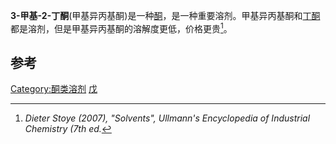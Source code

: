 {{Expand language|time=2016-04-01T04:05:52+00:00}}
{{expand|time=2016-04-01T04:05:52+00:00}}
{{chembox
| Verifiedfields = changed
| Watchedfields = changed
| verifiedrevid = 384074900
| Name = Methyl isopropyl ketone
| ImageFile = Methyl isopropyl ketone-Structural Formula V.1.svg
| ImageSize = 150px
| ImageAlt = Structural formula of methyl isopropyl ketone
| ImageFile1 = Methyl isopropyl ketone molecule ball.png
| ImageSize1 = 160
| ImageAlt1 = Ball-and-stick model of the methyl isopropyl ketone molecule
| IUPACName = 3-Methylbutan-2-one
| OtherNames = Isopropyl methyl ketone, MIPK, 2-Acetyl propane  3-Methyl-2-butanone
|Section1={{Chembox Identifiers
| CASNo_Ref = {{cascite|correct|CAS}}
| CASNo = 563-80-4
| SMILES = CC(C)C(=O)C
| EINECS = 209-264-3 
| PubChem = 11251
| ChemSpiderID_Ref = {{chemspidercite|changed|chemspider}}
| ChemSpiderID = 10777
| InChI = 1/C5H10O/c1-4(2)5(3)6/h4H,1-3H3
| InChIKey = SYBYTAAJFKOIEJ-UHFFFAOYAE
| StdInChI_Ref = {{stdinchicite|changed|chemspider}}
| StdInChI = 1S/C5H10O/c1-4(2)5(3)6/h4H,1-3H3
| StdInChIKey_Ref = {{stdinchicite|changed|chemspider}}
| StdInChIKey = SYBYTAAJFKOIEJ-UHFFFAOYSA-N
   }}
|Section2={{Chembox Properties
| Formula = C<sub>5</sub>H<sub>10</sub>O
| MolarMass = 86.13 g/mol
| Density = 0.803 g/cm³ (20 °C)
| RefractIndex = 1.389 (20 °C)
| Viscosity = 0.48 mPa·s (20 °C)
| VaporPressure = 8.6 kPa (20 °C)
| Appearance = Colorless liquid
| Odor = Acetone-like
| MeltingPtC = −92
| BoilingPtC = 92
| Solubility = 6-8.2 g/l (20 °C)
| MagSus = -58.45·10<sup>−6</sup> cm<sup>3</sup>/mol
   }}
|Section7={{Chembox Hazards
| FlashPt = {{convert|5|C|F}}
| AutoignitionPtC = 475
| PEL = none<ref name=PGCH>{{PGCH|0424}}</ref>
| IDLH = N.D.<ref name=PGCH/>
| REL = TWA 200 ppm (705 mg/m<sup>3</sup>)<ref name=PGCH/>
}}
}}
'''3-甲基-2-丁酮'''(甲基异丙基酮)是一种[[酮|酮]]，是一种重要溶剂。甲基异丙基酮和[[丁酮|丁酮]]都是溶剂，但是甲基异丙基酮的溶解度更低，价格更贵<ref><cite class="citation" id="CITEREFDieter_Stoye2007" contenteditable="false">Dieter Stoye (2007), "Solvents", ''Ullmann's Encyclopedia of Industrial Chemistry'' (7th ed.</cite></ref>。

== 参考 ==
<references />

{{酮类小作品}}
[[Category:酮类溶剂|Category:酮类溶剂]]
[[Category:烷基酮|戊]]